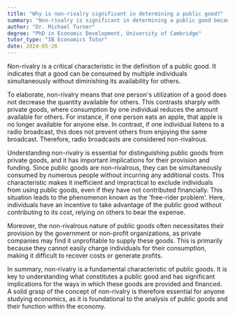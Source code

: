 ```yaml
---
title: "Why is non-rivalry significant in determining a public good?"
summary: "Non-rivalry is significant in determining a public good because it means the good can be consumed by many without depleting its availability."
author: "Dr. Michael Turner"
degree: "PhD in Economic Development, University of Cambridge"
tutor_type: "IB Economics Tutor"
date: 2024-05-26
---
```


Non-rivalry is a critical characteristic in the definition of a public good. It indicates that a good can be consumed by multiple individuals simultaneously without diminishing its availability for others.

To elaborate, non-rivalry means that one person's utilization of a good does not decrease the quantity available for others. This contrasts sharply with private goods, where consumption by one individual reduces the amount available for others. For instance, if one person eats an apple, that apple is no longer available for anyone else. In contrast, if one individual listens to a radio broadcast, this does not prevent others from enjoying the same broadcast. Therefore, radio broadcasts are considered non-rivalrous.

Understanding non-rivalry is essential for distinguishing public goods from private goods, and it has important implications for their provision and funding. Since public goods are non-rivalrous, they can be simultaneously consumed by numerous people without incurring any additional costs. This characteristic makes it inefficient and impractical to exclude individuals from using public goods, even if they have not contributed financially. This situation leads to the phenomenon known as the 'free-rider problem'. Here, individuals have an incentive to take advantage of the public good without contributing to its cost, relying on others to bear the expense.

Moreover, the non-rivalrous nature of public goods often necessitates their provision by the government or non-profit organizations, as private companies may find it unprofitable to supply these goods. This is primarily because they cannot easily charge individuals for their consumption, making it difficult to recover costs or generate profits.

In summary, non-rivalry is a fundamental characteristic of public goods. It is key to understanding what constitutes a public good and has significant implications for the ways in which these goods are provided and financed. A solid grasp of the concept of non-rivalry is therefore essential for anyone studying economics, as it is foundational to the analysis of public goods and their function within the economy.
    